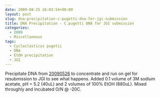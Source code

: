 ```yaml
---
date: 2009-08-25 16:03:54+00:00
layout: post
slug: dna-precipitation-c-pugetti-dna-for-jgi-submission
title: DNA Precipitation - C.pugetti DNA for JGI submission
categories:
  - 2009
  - Miscellaneous
tags:
  - Cycloclasticus pugetii
  - DNA
  - EtOH precipitation
  - JGI
---
```


Precipitate DNA from [20090526](/Sam%27s+Working+Notebook+Jan-May+2009#sjw20090526) to concentrate and run on gel for resubmission to JGI to see what happens. Added 0.1 volume of 3M sodium acetate, pH = 5.2 (40uL) and 2 volumes of 100% EtOH (880uL). Mixed throughly and incubated O/N @ -20C.
